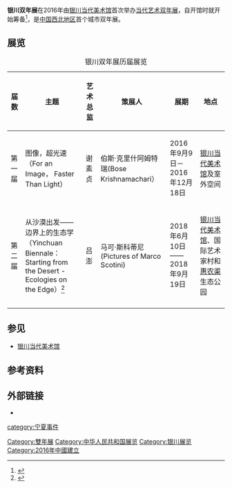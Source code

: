 '''银川双年展'''在2016年由[[银川当代美术馆|银川当代美术馆]]首次举办[[当代艺术|当代艺术]][[双年展|双年展]]，自开馆时就开始筹备<ref>{{cite web |author1=黄辉 |title=谢素贞：我们更急迫地需要做文化行销 |url=http://www.chcue.com/renwu/ft/2016/0928/1802.html |website=华夏文化网}}</ref>，是[[中国|中国]][[西北地区|西北地区]]首个城市双年展。

== 展览 ==
{| class="wikitable"
|+银川双年展历届展览
!届数
!主题
!艺术总监
!策展人
!展期
!地点
|-
|第一届
|图像，超光速（For an Image， Faster Than Light）
|谢素贞
|伯斯·克里什阿姆特瑞(Bose Krishnamachari）
|2016年9月9日－2016年12月18日 
|[[银川当代美术馆|银川当代美术馆]]及室外空间
|-
|第二届
|从沙漠出发——边界上的生态学（Yinchuan Biennale：Starting from the Desert - Ecologies on the Edge）<ref>{{cite web |title=第二届银川双年展《从沙漠出发——边界上的生态学》 |url=http://www.randian-online.com/zh/np_announcement/starting-from-the-desert-ecologies-on-the-edge-second-yinchuan-biennale/ |website=燃点 |accessdate=2020-11-01}}</ref>
|吕澎
|马可·斯科蒂尼(Pictures of Marco Scotini)
|2018年6月10日——2018年9月19日
|[[银川当代美术馆|银川当代美术馆]]、国际艺术家村和[[惠农渠|惠农渠]]生态公园
|-

|}
== 参见 ==
*[[银川当代美术馆|银川当代美术馆]]

== 参考资料 ==
{{reflist}}

== 外部链接 ==
*{{官方網站|http://www.moca-yinchuan.com/}}

{{art-stub}}
{{艺术双年展}}
{{Authority control}}
[[Category:雙年展|Category:雙年展]]
[[Category:中华人民共和国展览|Category:中华人民共和国展览]]
[[Category:银川展览|Category:银川展览]]
[[Category:2016年中國建立|Category:2016年中國建立]]
[[category:宁夏事件|category:宁夏事件]]